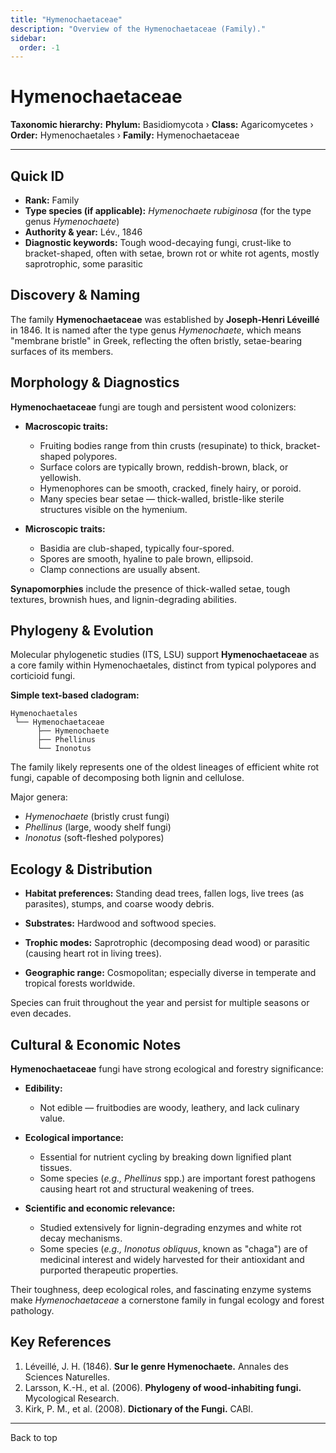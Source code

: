 ```yaml
---
title: "Hymenochaetaceae"
description: "Overview of the Hymenochaetaceae (Family)."
sidebar:
  order: -1
---
```



# Hymenochaetaceae <Badge variant="note" text="Family" />

**Taxonomic hierarchy:** **Phylum:** Basidiomycota › **Class:** Agaricomycetes › **Order:** Hymenochaetales › **Family:** Hymenochaetaceae

---

## Quick ID
* **Rank:** Family  
* **Type species (if applicable):** _Hymenochaete rubiginosa_ (for the type genus _Hymenochaete_)  
* **Authority & year:** Lév., 1846  
* **Diagnostic keywords:** Tough wood-decaying fungi, crust-like to bracket-shaped, often with setae, brown rot or white rot agents, mostly saprotrophic, some parasitic  

## Discovery & Naming
The family **Hymenochaetaceae** was established by **Joseph-Henri Léveillé** in 1846. It is named after the type genus _Hymenochaete_, which means "membrane bristle" in Greek, reflecting the often bristly, setae-bearing surfaces of its members.

## Morphology & Diagnostics
**Hymenochaetaceae** fungi are tough and persistent wood colonizers:

- **Macroscopic traits:**
  - Fruiting bodies range from thin crusts (resupinate) to thick, bracket-shaped polypores.
  - Surface colors are typically brown, reddish-brown, black, or yellowish.
  - Hymenophores can be smooth, cracked, finely hairy, or poroid.
  - Many species bear setae — thick-walled, bristle-like sterile structures visible on the hymenium.

- **Microscopic traits:**
  - Basidia are club-shaped, typically four-spored.
  - Spores are smooth, hyaline to pale brown, ellipsoid.
  - Clamp connections are usually absent.

**Synapomorphies** include the presence of thick-walled setae, tough textures, brownish hues, and lignin-degrading abilities.

## Phylogeny & Evolution
Molecular phylogenetic studies (ITS, LSU) support **Hymenochaetaceae** as a core family within Hymenochaetales, distinct from typical polypores and corticioid fungi.

**Simple text-based cladogram:**
```
Hymenochaetales
 └── Hymenochaetaceae
      ├── Hymenochaete
      ├── Phellinus
      └── Inonotus
```
The family likely represents one of the oldest lineages of efficient white rot fungi, capable of decomposing both lignin and cellulose.

Major genera:

- _Hymenochaete_ (bristly crust fungi)
- _Phellinus_ (large, woody shelf fungi)
- _Inonotus_ (soft-fleshed polypores)

## Ecology & Distribution
- **Habitat preferences:** Standing dead trees, fallen logs, live trees (as parasites), stumps, and coarse woody debris.
- **Substrates:** Hardwood and softwood species.
- **Trophic modes:** Saprotrophic (decomposing dead wood) or parasitic (causing heart rot in living trees).

- **Geographic range:** Cosmopolitan; especially diverse in temperate and tropical forests worldwide.

Species can fruit throughout the year and persist for multiple seasons or even decades.

## Cultural & Economic Notes
**Hymenochaetaceae** fungi have strong ecological and forestry significance:

- **Edibility:**
  - Not edible — fruitbodies are woody, leathery, and lack culinary value.

- **Ecological importance:**
  - Essential for nutrient cycling by breaking down lignified plant tissues.
  - Some species (_e.g., Phellinus_ spp.) are important forest pathogens causing heart rot and structural weakening of trees.

- **Scientific and economic relevance:**
  - Studied extensively for lignin-degrading enzymes and white rot decay mechanisms.
  - Some species (_e.g., Inonotus obliquus_, known as "chaga") are of medicinal interest and widely harvested for their antioxidant and purported therapeutic properties.

Their toughness, deep ecological roles, and fascinating enzyme systems make _Hymenochaetaceae_ a cornerstone family in fungal ecology and forest pathology.

## Key References
1. Léveillé, J. H. (1846). **Sur le genre Hymenochaete.** Annales des Sciences Naturelles.  
2. Larsson, K.-H., et al. (2006). **Phylogeny of wood-inhabiting fungi.** Mycological Research.  
3. Kirk, P. M., et al. (2008). **Dictionary of the Fungi.** CABI.

---

<LinkButton href="#top" variant="minimal" icon="arrow-up">
  Back to top
</LinkButton>
